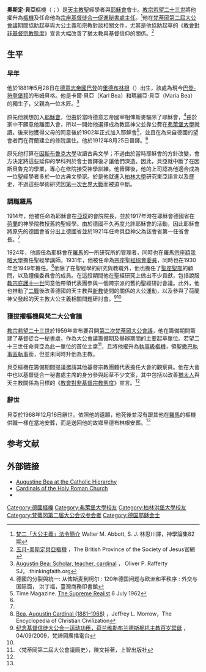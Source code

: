 {{Multiple issues|
{{Refimprove|time=2020-01-11T14:53:23+00:00}}
{{Citation style|time=2020-01-11T15:50:04+00:00}}
}}
{{NoteTA
|T=zh-hk:奧斯定·貝亞; zh-tw:奧思定·貝亞;
|1=zh-hk:奧斯定; zh-tw:奧思定;
}}
{{Infobox Christian leader
| type             = Cardinal
| honorific-prefix = 
| name             = 奧斯定·貝亞<br />Augustin Bea
| honorific-suffix = [[耶穌會|S.J.]]
| title            = [[宗座基督徒合一促進理事會|宗座基督徒合一促進秘書處主任]]
| image            =
{{CSS image crop|
|Image = CardinalBea.jpg
|bSize = 350
|cWidth = 150
|cHeight = 300
|oTop = 100
|oLeft = 190
|Location = center
}}
| imagesize        =
| caption          = 
| province         =
| diocese          = [[羅馬教區|羅馬]]
| see              =
| enthroned        = 1960年6月6日
| ended            = 1968年11月16日
| predecessor      = （首任）
| successor        = {{link-en|若望·魏里布蘭德斯|Johannes Willebrands}}
| ordination       = 1912年8月25日
| ordained_by      = 
| consecration     = 1962年4月19日
| consecrated_by   = [[教宗若望二十三世|教宗若望二十三世]]
| cardinal         = 1959年12月14日
| created_cardinal_by = 教宗若望二十三世
| rank            = [[樞機|執事級樞機]]
| other_post      = [[聖撒巴聖殿|聖撒巴執事區領銜執事]]
| birth_date      = {{birth date|1881|5|28}}
| birth_place     = [[德意志帝國|德意志帝國]][[巴登|巴登]][[里德布林根|里德布林根]]
| death_date      = {{death date and age|1968|11|16|1881|5|28}}
| death_place     = [[義大利|義大利]][[羅馬|羅馬]]
| buried          = 
| nationality     = [[德國|德國]]
| religion        = [[天主教|天主教]]
| residence       =
| parents         =
| alma_mater      =
| signature       =
| motto           = In nomine domini Jesu<br />（因主耶穌的聖名）
| coat_of_arms = Coat of arms of Augustin Bea.svg
}}

'''奧斯定·貝亞'''樞機（{{lang-de|Augustin Bea, S.J.}}；{{bd|1881年|5月28日|1968年|11月16日}}）是[[天主教|天主教]]聖經學者與[[耶穌會|耶穌會]]會士。[[教宗若望二十三世|教宗若望二十三世]]將他擢升為[[樞機|樞機]]及任命他為[[宗座基督徒合一促進理事會|宗座基督徒合一促進秘書處主任]]。<ref>[http://archive.hsscol.org.hk/Archive/periodical/ct/CT082/CT082F.htm 梵二「大公主義」法令簡介] {{Wayback|url=http://archive.hsscol.org.hk/Archive/periodical/ct/CT082/CT082F.htm |date=20150722172341 }}Walter M. Abbott, S. J.
林思川譯，神學論集82期</ref>他在[[梵蒂岡第二屆大公會議|梵蒂岡第二屆大公會議]]期間協助起草與大公主義和宗教對談相關文件，尤其是他協助起草的《[[教會對非基督宗教態度|教會對非基督宗教態度]]》宣言大幅改善了猶太教與基督信仰的關係。<ref name="BPSJ">[http://www.jesuit.org.uk/zh-hans/calendar2014/month/%E4%BA%94%E6%9C%88 五月-奧斯定貝亞樞機] {{Wayback|url=http://www.jesuit.org.uk/zh-hans/calendar2014/month/%E4%BA%94%E6%9C%88 |date=20200804082224 }}，The British Province of the Society of Jesus官網</ref>

==生平==
===早年===
他於1881年5月28日在[[德意志帝國|德意志帝國]][[巴登|巴登]]的[[里德布林根|里德布林根]]（{{lang-de|Riedböhringen}}）出生，該處為現今[[巴登-符登堡邦|巴登-符登堡邦]]的布姆貝格。他是卡爾·貝亞（Karl Bea）和瑪麗亞·貝亞（Maria Bea）的獨生子，父親為一位木匠。<ref name="OPR">[http://www.thinkingfaith.org/articles/augustin-bea-scholar-teacher-cardinal Augustin Bea: Scholar, teacher, cardinal] {{Wayback|url=http://www.thinkingfaith.org/articles/augustin-bea-scholar-teacher-cardinal |date=20160304141739 }}， Oliver P. Rafferty SJ，.thinkingfaith.org</ref>

原先他就想加入[[耶穌會|耶穌會]]，但由於當時德意志帝國宰相俾斯麥驅除了耶穌會，<ref>德國的分裂與統一: 从俾斯麦到柯尔 : 120年德国问题与欧洲和平秩序 : 外交与国际面， 洪丁福，臺灣商務印書館</ref>由於家中不願意他離國入會，所以一開始他選擇成為教區神父並靠公費在[[弗萊堡大學|弗萊堡大學]]就讀。後來他獲得父母的同意後於1902年正式加入耶穌會<ref>Time Magazine. [http://www.time.com/time/magazine/article/0,9171,940032,00.html The Supreme Realist] {{Wayback|url=http://www.time.com/time/magazine/article/0,9171,940032,00.html |date=20130823184124 }} 6 July 1962</ref>，並且在為來自德國的望會者而在荷蘭建立的修院居住。他於1912年8月25日晉鐸。<ref name="OPR" />

原先他打算在[[因斯布魯克大學|因斯布魯克大學]]攻讀古典文學；不過由於當時耶穌會的方針改變，會方決定將這些延伸的學科列於會士晉鐸後才讓他們深造。因此，貝亞就中斷了在因斯貝魯克的學業，專心在修院接受神學訓練。他晉鐸後，他的上司認為他適合成為一位聖經學者多於一位古典文學家。於是他就進入[[柏林大學|柏林大學]]研究東亞語言以及歷史，不過這些學術研究因[[第一次世界大戰|第一次世界大戰]]而被迫中斷。

===調職羅馬===
1914年，他被任命為耶穌會在[[亞琛|亞琛]]的會院院長，並於1917年時在耶穌會德國省在[[荷蘭|荷蘭]]的神學院教授舊約聖經學。由於德國不久再度允許耶穌會的活動，因此耶穌會將原先的德國會省分出上德國省並於1921年任命貝亞神父為該會省第一任省會長。<ref name="BPSJ"/>

1924年，他調任為耶穌會在[[羅馬|羅馬]]的一所研究所的管理者，同時也在羅馬[[宗座額我略大學|宗座額我略大學]]擔任聖經學講師。1931年，他被任命為[[宗座聖經協會|宗座聖經協會委員]]，同時也在1930年至1949年擔任{{link-en|宗座聖經學院|Pontifical Biblical Institute|宗座聖經學院院長}}。<ref>[http://onlinelibrary.wiley.com/doi/10.1002/9780470670606.wbecc0134/abstract Bea, Augustin Cardinal (1881–1968)] {{Wayback|url=http://onlinelibrary.wiley.com/doi/10.1002/9780470670606.wbecc0134/abstract |date=20160315211651 }}，Jeffrey L. Morrow，The Encyclopedia of Christian Civilization</ref>他除了在聖經學的研究與教職外，他也擔任了[[聖座|聖座]][[聖部|聖部]]的顧問，以及禮儀委員會的成員。在這段期間他在聖經研究上做出不少貢獻，包括說服[[教宗庇護十一世|教宗庇護十一世]]同意他帶領代表團參與一個跨宗派的舊約聖經研討會議。此外，他也推動了[[二戰|二戰]]後改善德國的天主教與[[新教|新教]]徒間的關係的大公運動，以及參與了荷蘭神父{{link-en|若望·魏里布蘭德斯|Johannes Willebrands}}發起的天主教大公主義相關問題研討會。<ref>[http://zh.radiovaticana.va/storico/2009/09/04/%E7%BA%AA%E5%BF%B5%E5%9F%BA%E7%9D%A3%E4%BF%A1%E5%BE%92%E5%A4%A7%E5%85%AC%E5%90%88%E4%B8%80%E8%BF%90%E5%8A%A8%E5%8A%9F%E8%87%A3%EF%BC%8C%E8%8D%B7%E5%85%B0%E7%BB%B4%E5%8B%92%E5%B8%83%E5%85%B0%E5%BE%B7%E6%96%AF%E6%9E%A2%E6%9C%BA%E4%B8%BB%E6%95%99%E7%99%BE%E5%B2%81%E5%86%A5%E8%AF%9E/ci2-314213 纪念基督信徒大公合一运动功臣，荷兰维勒布兰德斯枢机主教百岁冥诞] {{Wayback|url=http://zh.radiovaticana.va/storico/2009/09/04/%E7%BA%AA%E5%BF%B5%E5%9F%BA%E7%9D%A3%E4%BF%A1%E5%BE%92%E5%A4%A7%E5%85%AC%E5%90%88%E4%B8%80%E8%BF%90%E5%8A%A8%E5%8A%9F%E8%87%A3%EF%BC%8C%E8%8D%B7%E5%85%B0%E7%BB%B4%E5%8B%92%E5%B8%83%E5%85%B0%E5%BE%B7%E6%96%AF%E6%9E%A2%E6%9C%BA%E4%B8%BB%E6%95%99%E7%99%BE%E5%B2%81%E5%86%A5%E8%AF%9E/ci2-314213 |date=20160304193713 }}，04/09/2009，梵諦岡廣播電台</ref><ref name="OPR" />

===獲拔擢樞機與梵二大公會議===
[[教宗若望二十三世|教宗若望二十三世]]於1959年宣布要召開[[第二次梵蒂岡大公會議|第二次梵蒂岡大公會議]]，他在籌備期間籌建了基督徒合一秘書處，作為大公會議籌備期及舉辦期間的主要起草單位。若望二十三世任命貝亞為此一單位的首位主席<ref>〈梵蒂岡第二屆大公會議簡史〉，陳文裕著，上智出版社</ref>，且將他擢升為[[樞機|執事級樞機]]，領[[聖撒巴聖殿|聖撒巴執事區執事]]銜，但並未同時升他為主教。

貝亞樞機在籌備期間提議邀請其他基督宗教團體代表擔任大會的觀察員。他在大會中也以基督徒合一秘書處主席的身分參與起草不少文案，其中包括以改善[[猶太人|猶太人]]與天主教關係為目標的《[[教會對非基督宗教態度宣言|教會對非基督宗教態度]]》宣言。<ref name="OPR" />

===辭世===
貝亞於1968年12月16日辭世。依照他的遺願，他死後並沒有跟其他在[[羅馬|羅馬]]的樞機供職一樣在當地安葬，而是送回他的故鄉里德布林根安葬。<ref name="BPSJ" />

==参考文献==
{{reflist}}

==外部链接==
* [http://www.catholic-hierarchy.org/bishop/bbea.html Augustine Bea at the Catholic Hierarchy]{{Wayback|url=http://www.catholic-hierarchy.org/bishop/bbea.html |date=20100620155419 }}
*[http://www.fiu.edu/~mirandas/bios-b.htm#Bea Cardinals of the Holy Roman Church]{{Wayback|url=http://www.fiu.edu/~mirandas/bios-b.htm#Bea |date=20140826115624 }}
* {{Internet Archive author |sname=Augustin Bea |sopt=t}}

{{Authority control}}

{{DEFAULTSORT:Bea, Augustin}}
[[Category:德國樞機|Category:德國樞機]]
[[Category:弗萊堡大學校友|Category:弗萊堡大學校友]]
[[Category:柏林洪堡大學校友|Category:柏林洪堡大學校友]]
[[Category:梵蒂冈第二届大公会议参会者|Category:梵蒂冈第二届大公会议参会者]]
[[Category:德国耶稣会士|Category:德国耶稣会士]]